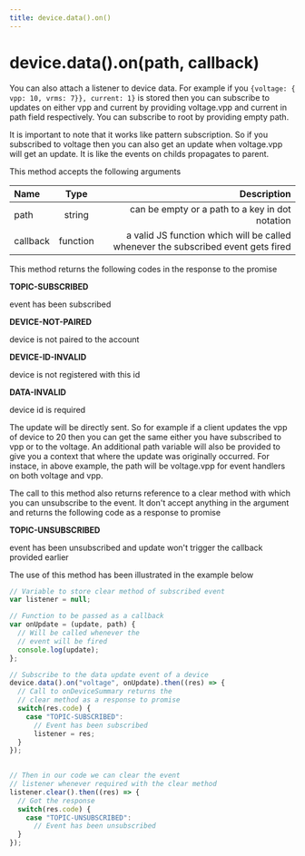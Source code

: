```yaml
---
title: device.data().on()
---
```


# device.data().on(path, callback)


You can also attach a listener to device data. For example if you `{voltage: { vpp: 10, vrms: 7}}, current: 1}` is stored then you can subscribe to updates on either vpp and current by providing voltage.vpp and current in path field respectively. You can subscribe to root by providing empty path.

It is important to note that it works like pattern subscription. So if you subscribed to voltage then you can also get an update when voltage.vpp will get an update. It is like the events on childs propagates to parent.

This method accepts the following arguments


| Name       | Type |   Description |
| :------------ | :---------: | ----------: |
| path     |    string    |  can be empty or a path to a key in dot notation|
| callback     |    function    | a valid JS function which will be called whenever the subscribed event gets fired|

This method returns the following codes in the response to the promise

**TOPIC-SUBSCRIBED**

event has been subscribed

**DEVICE-NOT-PAIRED**

device is not paired to the account

**DEVICE-ID-INVALID**

device is not registered with this id

**DATA-INVALID**

device id is required

The update will be directly sent. So for example if a client updates the vpp of device to 20 then you can get the same either you have subscribed to vpp or to the voltage. An additional path variable will also be provided to give you a context that where the update was originally occurred. For instace, in above example, the path will be voltage.vpp for event handlers on both voltage and vpp.

The call to this method also returns reference to a clear method with which you can unsubscribe to the event. It don't accept anything in the argument and returns the following code as a response to promise

**TOPIC-UNSUBSCRIBED**

event has been unsubscribed and update won't trigger the callback provided earlier

The use of this method has been illustrated in the example below

```js
// Variable to store clear method of subscribed event
var listener = null;

// Function to be passed as a callback
var onUpdate = (update, path) {
  // Will be called whenever the
  // event will be fired
  console.log(update);
};

// Subscribe to the data update event of a device
device.data().on("voltage", onUpdate).then((res) => {
  // Call to onDeviceSummary returns the
  // clear method as a response to promise 
  switch(res.code) {
    case "TOPIC-SUBSCRIBED": 
      // Event has been subscribed
      listener = res;
  }
});
  

// Then in our code we can clear the event 
// listener whenever required with the clear method
listener.clear().then((res) => {
  // Got the response
  switch(res.code) {
    case "TOPIC-UNSUBSCRIBED": 
      // Event has been unsubscribed
  }
});
```



